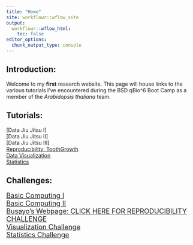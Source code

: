 ```yaml
---
title: "Home"
site: workflowr::wflow_site
output:
  workflowr::wflow_html:
    toc: false
editor_options:
  chunk_output_type: console
---
```

## Introduction:

Welcome to my **first** research website. This page will house links to the various tutorials I've encountered during the BSD qBio^6 Boot Camp as a member of the *Arabidopsis thaliana* team.

## Tutorials:

[Data Jiu Jitsu I]\
[Data Jiu Jitsu II]\
[Data Jiu Jitsu III]\
[Reproducibility: ToothGrowth](toothgrowth.html)\
[Data Visualization](ggplottutorial.html)\
[Statistics](statstutorial.html)\

## Challenges:

[ <font size="4"> Basic Computing I](computingchallengeI.html)\
[ <font size="4"> Basic Computing II](computingchllengeII.html)\
[ <font size="4">Busayo's Webpage: CLICK HERE FOR REPRODUCIBILITY CHALLENGE</font>](https://busayob.github.io/myproject/)\
[ <font size="4">Visualization Challenge</font>](visualizationchallenge.html)\
[ <font size="4">Statistics  Challenge</font>](statisticschallenge.html)\

